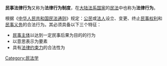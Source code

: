 {{expert|time=2018-03-31T08:37:40+00:00}}
{{unreferenced|time=2018-03-31T08:37:40+00:00}}
{{Merge to|1=法律行为|time=2022-04-30T16:18:32+00:00}}
'''民事法律行为'''又称为'''法律行为制度'''，在[[大陆法系|大陆法系]][[国家|国家]]的[[民法|民法]]中也称为'''法律行为'''。

根据《[[中华人民共和国民法通则|中华人民共和国民法通则]]》规定：[[公民|公民]]或[[法人|法人]]设立、变更、终止[[民事权利|民事权利]]和[[民事义务|民事义务]]的合法行为。其必须具备以下三个特征：
*[[民事主体|民事主体]]以达到一定民事后果为目的的行为
*以意思表示为要素
*具有[[法律|法律]][[约束力|约束力]]的合法性为

[[Category:民法学|Category:民法学]]